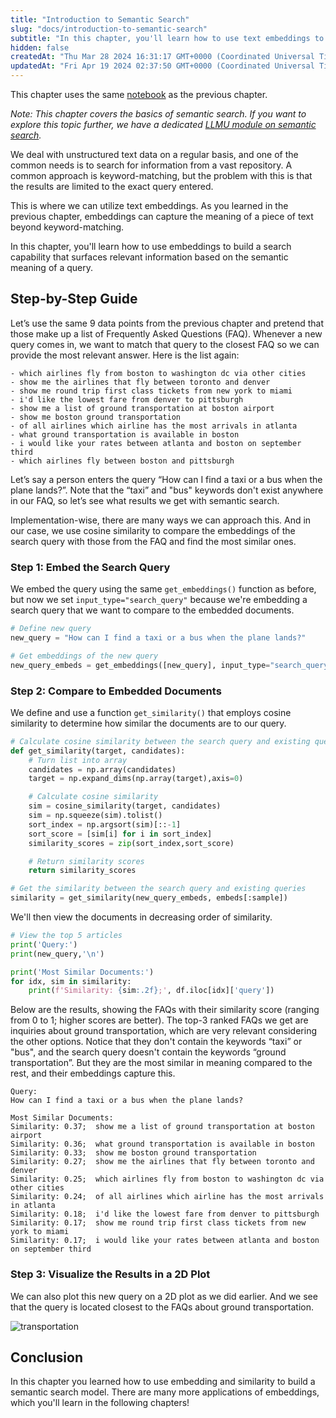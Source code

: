 ```yaml
---
title: "Introduction to Semantic Search"
slug: "docs/introduction-to-semantic-search"
subtitle: "In this chapter, you'll learn how to use text embeddings to search for the answer to a given query among the sentences in a dataset. Since the embedding takes semantics into account, this process is called _semantic search_."
hidden: false
createdAt: "Thu Mar 28 2024 16:31:17 GMT+0000 (Coordinated Universal Time)"
updatedAt: "Fri Apr 19 2024 02:37:50 GMT+0000 (Coordinated Universal Time)"
---
```

This chapter uses the same [notebook](https://github.com/cohere-ai/notebooks/blob/main/notebooks/llmu/Introduction_Text_Embeddings.ipynb) as the previous chapter.

_Note: This chapter covers the basics of semantic search. If you want to explore this topic further, we have a dedicated [LLMU module on semantic search](https://cohere.com/llmu/what-is-semantic-search)._

We deal with unstructured text data on a regular basis, and one of the common needs is to search for information from a vast repository. A common approach is keyword-matching, but the problem with this is that the results are limited to the exact query entered. 

This is where we can utilize text embeddings. As you learned in the previous chapter, embeddings can capture the meaning of a piece of text beyond keyword-matching. 

In this chapter, you'll learn how to use embeddings to build a search capability that surfaces relevant information based on the semantic meaning of a query.

## Step-by-Step Guide

Let’s use the same 9 data points from the previous chapter and pretend that those make up a list of Frequently Asked Questions (FAQ). Whenever a new query comes in, we want to match that query to the closest FAQ so we can provide the most relevant answer. Here is the list again:

```
- which airlines fly from boston to washington dc via other cities
- show me the airlines that fly between toronto and denver
- show me round trip first class tickets from new york to miami
- i'd like the lowest fare from denver to pittsburgh
- show me a list of ground transportation at boston airport
- show me boston ground transportation
- of all airlines which airline has the most arrivals in atlanta
- what ground transportation is available in boston
- i would like your rates between atlanta and boston on september third
- which airlines fly between boston and pittsburgh
```

Let’s say a person enters the query “How can I find a taxi or a bus when the plane lands?”. Note that the “taxi” and "bus" keywords don't exist anywhere in our FAQ, so let’s see what results we get with semantic search.

Implementation-wise, there are many ways we can approach this. And in our case, we use cosine similarity to compare the embeddings of the search query with those from the FAQ and find the most similar ones.

### Step 1: Embed the Search Query

We embed the query using the same `get_embeddings()` function as before, but now we set `input_type="search_query"` because we're embedding a search query that we want to compare to the embedded documents.

```python PYTHON
# Define new query
new_query = "How can I find a taxi or a bus when the plane lands?"

# Get embeddings of the new query
new_query_embeds = get_embeddings([new_query], input_type="search_query")[0]
```

### Step 2: Compare to Embedded Documents

We define and use a function `get_similarity()` that employs cosine similarity to determine how similar the documents are to our query.

```python PYTHON
# Calculate cosine similarity between the search query and existing queries
def get_similarity(target, candidates):
    # Turn list into array
    candidates = np.array(candidates)
    target = np.expand_dims(np.array(target),axis=0)

    # Calculate cosine similarity
    sim = cosine_similarity(target, candidates)
    sim = np.squeeze(sim).tolist()
    sort_index = np.argsort(sim)[::-1]
    sort_score = [sim[i] for i in sort_index]
    similarity_scores = zip(sort_index,sort_score)

    # Return similarity scores
    return similarity_scores

# Get the similarity between the search query and existing queries
similarity = get_similarity(new_query_embeds, embeds[:sample])
```

We'll then view the documents in decreasing order of similarity.

```python PYTHON
# View the top 5 articles
print('Query:')
print(new_query,'\n')

print('Most Similar Documents:')
for idx, sim in similarity:
    print(f'Similarity: {sim:.2f};', df.iloc[idx]['query'])
```

Below are the results, showing the FAQs with their similarity score (ranging from 0 to 1; higher scores are better). The top-3 ranked FAQs we get are inquiries about ground transportation, which are very relevant considering the other options. Notice that they don't contain the keywords “taxi” or "bus", and the search query doesn't contain the keywords “ground transportation”. But they are the most similar in meaning compared to the rest, and their embeddings capture this.

```
Query:
How can I find a taxi or a bus when the plane lands? 

Most Similar Documents:
Similarity: 0.37;  show me a list of ground transportation at boston airport
Similarity: 0.36;  what ground transportation is available in boston
Similarity: 0.33;  show me boston ground transportation
Similarity: 0.27;  show me the airlines that fly between toronto and denver
Similarity: 0.25;  which airlines fly from boston to washington dc via other cities
Similarity: 0.24;  of all airlines which airline has the most arrivals in atlanta
Similarity: 0.18;  i'd like the lowest fare from denver to pittsburgh
Similarity: 0.17;  show me round trip first class tickets from new york to miami
Similarity: 0.17;  i would like your rates between atlanta and boston on september third
```

### Step 3: Visualize the Results in a 2D Plot

We can also plot this new query on a 2D plot as we did earlier. And we see that the query is located closest to the FAQs about ground transportation.


<img src='../../../assets/images/768483d-download.png' alt='transportation' />

## Conclusion

In this chapter you learned how to use embedding and similarity to build a semantic search model. There are many more applications of embeddings, which you'll learn in the following chapters!
